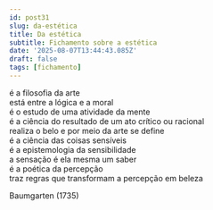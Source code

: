 ```yaml
---
id: post31
slug: da-estética
title: Da estética
subtitle: Fichamento sobre a estética
date: '2025-08-07T13:44:43.085Z'
draft: false
tags: [fichamento]
---
```


é a filosofia da arte  
está entre a lógica e a moral  
é o estudo de uma atividade da mente  
é a ciência do resultado de um ato crítico ou racional  
realiza o belo e por meio da arte se define  
é a ciência das coisas sensíveis  
é a epistemologia da sensibilidade  
a sensação é ela mesma um saber  
é a poética da percepção  
traz regras que transformam a percepção em beleza

Baumgarten (1735)